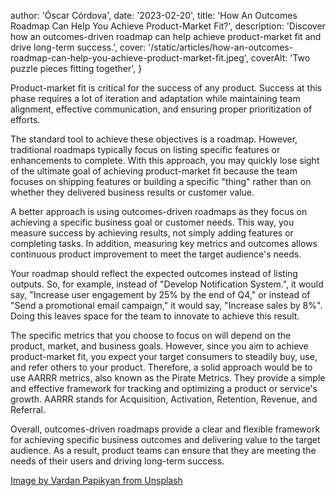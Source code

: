 
  author: 'Óscar Córdova',
  date: '2023-02-20',
  title: 'How An Outcomes Roadmap Can Help You Achieve Product-Market Fit?',
  description:
    'Discover how an outcomes-driven roadmap can help achieve product-market fit and drive long-term success.',
  cover: '/static/articles/how-an-outcomes-roadmap-can-help-you-achieve-product-market-fit.jpeg',
  coverAlt: 'Two puzzle pieces fitting together',
}


Product-market fit is critical for the success of any product. Success at this phase requires a lot of iteration and adaptation while maintaining team alignment, effective communication, and ensuring proper prioritization of efforts.

The standard tool to achieve these objectives is a roadmap. However, traditional roadmaps typically focus on listing specific features or enhancements to complete. With this approach, you may quickly lose sight of the ultimate goal of achieving product-market fit because the team focuses on shipping features or building a specific "thing" rather than on whether they delivered business results or customer value.

A better approach is using outcomes-driven roadmaps as they focus on achieving a specific business goal or customer needs. This way, you measure success by achieving results, not simply adding features or completing tasks. In addition, measuring key metrics and outcomes allows continuous product improvement to meet the target audience's needs.

Your roadmap should reflect the expected outcomes instead of listing outputs. So, for example, instead of "Develop Notification System.", it would say, "Increase user engagement by 25% by the end of Q4," or instead of "Send a promotional email campaign," it would say, "Increase sales by 8%". Doing this leaves space for the team to innovate to achieve this result.

The specific metrics that you choose to focus on will depend on the product, market, and business goals. However, since you aim to achieve product-market fit, you expect your target consumers to steadily buy, use, and refer others to your product. Therefore, a solid approach would be to use AARRR metrics, also known as the Pirate Metrics. They provide a simple and effective framework for tracking and optimizing a product or service's growth. AARRR stands for Acquisition, Activation, Retention, Revenue, and Referral.

Overall, outcomes-driven roadmaps provide a clear and flexible framework for achieving specific business outcomes and delivering value to the target audience. As a result, product teams can ensure that they are meeting the needs of their users and driving long-term success.

[Image by Vardan Papikyan from Unsplash](https://unsplash.com/photos/JzE1dHEaAew)